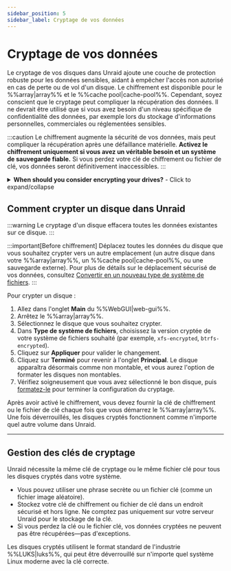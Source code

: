 ```yaml
---
sidebar_position: 5
sidebar_label: Cryptage de vos données
---
```


# Cryptage de vos données

Le cryptage de vos disques dans Unraid ajoute une couche de protection robuste pour les données sensibles, aidant à empêcher l'accès non autorisé en cas de perte ou de vol d'un disque. Le chiffrement est disponible pour le %%array|array%% et le %%cache pool|cache-pool%%. Cependant, soyez conscient que le cryptage peut compliquer la récupération des données. Il ne devrait être utilisé que si vous avez besoin d'un niveau spécifique de confidentialité des données, par exemple lors du stockage d'informations personnelles, commerciales ou réglementées sensibles.

:::caution
Le chiffrement augmente la sécurité de vos données, mais peut compliquer la récupération après une défaillance matérielle. **Activez le chiffrement uniquement si vous avez un véritable besoin et un système de sauvegarde fiable.** Si vous perdez votre clé de chiffrement ou fichier de clé, vos données seront définitivement inaccessibles.
:::

<details>
  <summary><strong>When should you consider encrypting your drives?</strong> - Click to expand/collapse</summary>

  - Vous stockez des données confidentielles, réglementées ou sensibles sur votre serveur Unraid.
  - Vous êtes préoccupé par le vol de données si un disque est physiquement retiré ou volé.
  - Vous devez vous conformer aux exigences organisationnelles ou légales en matière de protection des données.

  If you use Unraid mainly for home media or non-sensitive files, encryption may not be necessary and can complicate troubleshooting and recovery.
</details>

## Comment crypter un disque dans Unraid

:::warning
Le cryptage d'un disque effacera toutes les données existantes sur ce disque.
:::

:::important[Before chiffrement]
Déplacez toutes les données du disque que vous souhaitez crypter vers un autre emplacement (un autre disque dans votre %%array|array%%, un %%cache pool|cache-pool%%, ou une sauvegarde externe). Pour plus de détails sur le déplacement sécurisé de vos données, consultez [Convertir en un nouveau type de système de fichiers](../../using-unraid-to/manage-storage/file-systems.mdx#converting-to-a-new-file-system-type).
:::

Pour crypter un disque :

1. Allez dans l'onglet **Main** du %%WebGUI|web-gui%%.
2. Arrêtez le %%array|array%%.
3. Sélectionnez le disque que vous souhaitez crypter.
4. Dans **Type de système de fichiers**, choisissez la version cryptée de votre système de fichiers souhaité (par exemple, `xfs-encrypted`, `btrfs-encrypted`).
5. Cliquez sur **Appliquer** pour valider le changement.
6. Cliquez sur **Terminé** pour revenir à l'onglet **Principal**. Le disque apparaîtra désormais comme non montable, et vous aurez l'option de formater les disques non montables.
7. Vérifiez soigneusement que vous avez sélectionné le bon disque, puis [formatez-le](../../using-unraid-to/manage-storage/file-systems.mdx#creating-a-file-system-formatting) pour terminer la configuration du cryptage.

Après avoir activé le chiffrement, vous devez fournir la clé de chiffrement ou le fichier de clé chaque fois que vous démarrez le %%array|array%%. Une fois déverrouillés, les disques cryptés fonctionnent comme n'importe quel autre volume dans Unraid.

---

## Gestion des clés de cryptage

Unraid nécessite la même clé de cryptage ou le même fichier clé pour tous les disques cryptés dans votre système.

- Vous pouvez utiliser une phrase secrète ou un fichier clé (comme un fichier image aléatoire).
- Stockez votre clé de chiffrement ou fichier de clé dans un endroit sécurisé et hors ligne. Ne comptez pas uniquement sur votre serveur Unraid pour le stockage de la clé.
- Si vous perdez la clé ou le fichier clé, vos données cryptées ne peuvent pas être récupérées—pas d'exceptions.

Les disques cryptés utilisent le format standard de l'industrie %%LUKS|luks%%, qui peut être déverrouillé sur n'importe quel système Linux moderne avec la clé correcte.
